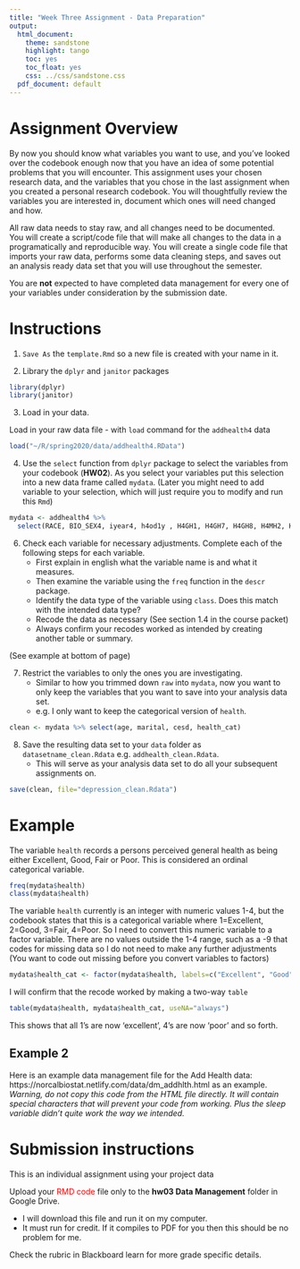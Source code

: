 ```yaml
---
title: "Week Three Assignment - Data Preparation"
output:
  html_document:
    theme: sandstone
    highlight: tango
    toc: yes
    toc_float: yes
    css: ../css/sandstone.css
  pdf_document: default
---
```


# Assignment Overview

By now you should know what variables you want to use, and you've looked over the codebook enough now that you have an idea of some potential problems that you will encounter. This assignment uses your chosen research data, and the variables that you chose in the last assignment when you created a personal research codebook. You will thoughtfully review the variables you are interested in, document which ones will need changed and how. 

All raw data needs to stay raw, and all changes need to be documented. You will create a script/code file that will make all changes to the data in a programatically and reproducible way. You will create a single code file that imports your raw data, performs some data cleaning steps, and saves out an analysis ready data set that you will use throughout the semester. 

You are **not** expected to have completed data management for every one of your variables under consideration by the submission date. 

# Instructions 

1. `Save As` the `template.Rmd` so a new file is created with your name in it.
 
2.  Library the `dplyr` and `janitor` packages

```r
library(dplyr)
library(janitor)
```

3.  Load in your data.

Load in your raw data file - with `load` command for the `addhealth4` data
```r
load("~/R/spring2020/data/addhealth4.RData")
```

4. Use the `select` function from `dplyr` package to select the variables from your codebook (**HW02**).  As you select your variables put this selection into a new data frame called `mydata`. (Later you might need to add variable to your selection, which will just require you to modify and run this `Rmd`)

```r
mydata <- addhealth4 %>% 
  select(RACE, BIO_SEX4, iyear4, h4od1y , H4GH1, H4GH7, H4GH8, H4MH2, H4MH7, H4MH9, H4MH22, H4MH23, H4MH24, H4MH25, H4DA11 )
```

6. Check each variable for necessary adjustments. Complete each of the following steps for each variable.
    - First explain in english what the variable name is and what it measures. 
    - Then examine the variable using the `freq` function in the `descr` package. 
    - Identify the data type of the variable using `class`. Does this match with the intended data type? 
    - Recode the data as necessary (See section 1.4 in the course packet)
    - Always confirm your recodes worked as intended by creating another table or summary. 

(See example at bottom of page)

7. Restrict the variables to only the ones you are investigating. 
    - Similar to how you trimmed down `raw` into `mydata`, now you want to only keep the variables that you want to save into your analysis data set. 
    - e.g. I only want to keep the categorical version of `health`. 

```r
clean <- mydata %>% select(age, marital, cesd, health_cat)
```

8. Save the resulting data set to your `data` folder as `datasetname_clean.Rdata` e.g. `addhealth_clean.Rdata`. 
    - This will serve as your analysis data set to do all your subsequent assignments on. 

```r
save(clean, file="depression_clean.Rdata")
```

# Example

The variable `health` records a persons perceived general health as being either Excellent, Good, Fair or Poor. This is considered an ordinal categorical variable. 

```r
freq(mydata$health)
class(mydata$health)
```

The variable `health` currently is an integer with numeric values 1-4, but the codebook states that this is a categorical variable where 1=Excellent, 2=Good, 3=Fair, 4=Poor. 
So I need to convert this numeric variable to a factor variable. There are no values outside the 1-4 range, such as a -9 that codes for missing data so I do not need to make any further adjustments (You want to code out missing before you convert variables to factors)

```r
mydata$health_cat <- factor(mydata$health, labels=c("Excellent", "Good", "Fair", "Poor"))
```

I will confirm that the recode worked by making a two-way `table`
```r
table(mydata$health, mydata$health_cat, useNA="always")
```
This shows that all 1's are now 'excellent', 4's are now 'poor' and so forth. 


## Example 2

Here is an example data management file for the Add Health data: https://norcalbiostat.netlify.com/data/dm_addhlth.html as an example. _Warning, do not copy this code from the HTML file directly. It will contain special characters that will prevent your code from working. Plus the sleep variable didn't quite work the way we intended._ 


# Submission instructions

This is an individual assignment using your project data

Upload your <span style="color:red">RMD code</span> file only to the **hw03 Data Management** folder in Google Drive. 
  
* I will download this file and run it on my computer.
* It must run for credit. If it compiles to PDF for you then this should be no problem for me. 



Check the rubric in Blackboard learn for more grade specific details. 


